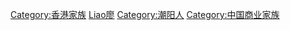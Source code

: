 [[Category:香港家族|Category:香港家族]]
[[Category:中国廖姓家族|Liao廖]]
[[Category:潮阳人|Category:潮阳人]]
[[Category:中国商业家族|Category:中国商业家族]]